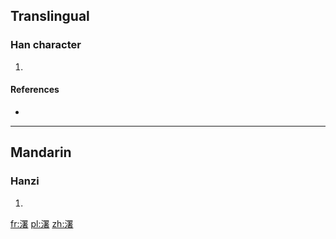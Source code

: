 ==Translingual==

===Han character===
{{Han char|rn=85|rad=水|as=13|sn=16|four=|canj=EWLA}}

# {{defn|Han|sort=水13}}

====References====
* {{Han ref|kx=0655.240|dkj=18484|dj=1065.210|hdz=31770.010|uh=6FD6|ud=28630}}

----

==Mandarin==

===Hanzi===
{{cmn-hanzi|pin=[[nì]] ([[ni4]]), [[níng]] ([[ning2]]), [[shù]] ([[shu4]])|wg=ni<sup>4</sup>, ning<sup>2</sup>, shu<sup>4</sup>}}

# {{defn|lang=cmn|sort=水13}}

[[fr:濖]]
[[pl:濖]]
[[zh:濖]]